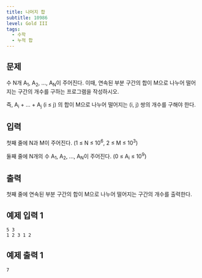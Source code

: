 ```yaml
---
title: 나머지 합
subtitle: 10986
level: Gold III
tags:
  - 수학
  - 누적 합
---
```


## 문제

수 N개 A<sub>1</sub>, A<sub>2</sub>, ..., A<sub>N</sub>이 주어진다. 이때, 연속된 부분 구간의 합이 M으로 나누어 떨어지는 구간의 개수를 구하는 프로그램을 작성하시오.

즉, A<sub>i</sub> + ... + A<sub>j</sub> (i ≤ j) 의 합이 M으로 나누어 떨어지는 (i, j) 쌍의 개수를 구해야 한다.

## 입력

첫째 줄에 N과 M이 주어진다. (1 ≤ N ≤ 10<sup>6</sup>, 2 ≤ M ≤ 10<sup>3</sup>)

둘째 줄에 N개의 수 A<sub>1</sub>, A<sub>2</sub>, ..., A<sub>N</sub>이 주어진다. (0 ≤ A<sub>i</sub> ≤ 10<sup>9</sup>)

## 출력

첫째 줄에 연속된 부분 구간의 합이 M으로 나누어 떨어지는 구간의 개수를 출력한다.

## 예제 입력 1

```
5 3
1 2 3 1 2
```

## 예제 출력 1

```
7
```
